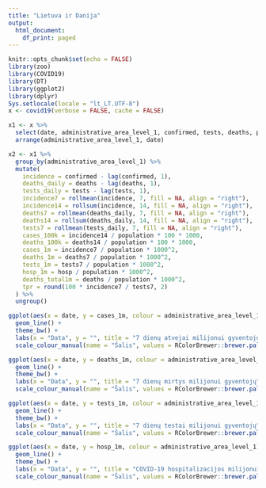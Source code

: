 ```yaml
---
title: "Lietuva ir Danija"
output:
  html_document:
    df_print: paged
---
```



```r
knitr::opts_chunk$set(echo = FALSE)
library(zoo)
library(COVID19)
library(DT)
library(ggplot2)
library(dplyr)
Sys.setlocale(locale = "lt_LT.UTF-8")
x <- covid19(verbose = FALSE, cache = FALSE)
```

```r
x1 <- x %>%
  select(date, administrative_area_level_1, confirmed, tests, deaths, population, hosp) %>%
  arrange(administrative_area_level_1, date)

x2 <- x1 %>%
  group_by(administrative_area_level_1) %>%
  mutate(
    incidence = confirmed - lag(confirmed, 1),
    deaths_daily = deaths - lag(deaths, 1),
    tests_daily = tests - lag(tests, 1),
    incidence7 = rollmean(incidence, 7, fill = NA, align = "right"),
    incidence14 = rollsum(incidence, 14, fill = NA, align = "right"),
    deaths7 = rollmean(deaths_daily, 7, fill = NA, align = "right"),
    deaths14 = rollsum(deaths_daily, 14, fill = NA, align = "right"),
    tests7 = rollmean(tests_daily, 7, fill = NA, align = "right"),
    cases_100k = incidence14 / population * 100 * 1000,
    deaths_100k = deaths14 / population * 100 * 1000,
    cases_1m = incidence7 / population * 1000^2,
    deaths_1m = deaths7 / population * 1000^2,
    tests_1m = tests7 / population * 1000^2,
    hosp_1m = hosp / population * 1000^2,
    deaths_total1m = deaths / population * 1000^2,
    tpr = round(100 * incidence7 / tests7, 2)
  ) %>%
  ungroup()
```

```r
ggplot(aes(x = date, y = cases_1m, colour = administrative_area_level_1), data = x2 %>% filter(administrative_area_level_1 %in% c("Lithuania", "Denmark"), date >= "2021-02-01" & date <= "2021-04-20")) +
  geom_line() +
  theme_bw() +
  labs(x = "Data", y = "", title = "7 dienų atvejai milijonui gyventojų") +
  scale_colour_manual(name = "Šalis", values = RColorBrewer::brewer.pal(3, "Set1")[1:2])
```

```r
ggplot(aes(x = date, y = deaths_1m, colour = administrative_area_level_1), data = x2 %>% filter(administrative_area_level_1 %in% c("Lithuania", "Denmark"), date >= "2021-02-01" & date <= "2021-04-20")) +
  geom_line() +
  theme_bw() +
  labs(x = "Data", y = "", title = "7 dienų mirtys milijonui gyventojų") +
  scale_colour_manual(name = "Šalis", values = RColorBrewer::brewer.pal(3, "Set1")[1:2])
```

```r
ggplot(aes(x = date, y = tests_1m, colour = administrative_area_level_1), data = x2 %>% filter(administrative_area_level_1 %in% c("Lithuania", "Denmark"), date >= "2021-02-01" & date <= "2021-04-15")) +
  geom_line() +
  theme_bw() +
  labs(x = "Data", y = "", title = "7 dienų testai milijonui gyventojų") +
  scale_colour_manual(name = "Šalis", values = RColorBrewer::brewer.pal(3, "Set1")[1:2])
```

```r
ggplot(aes(x = date, y = hosp_1m, colour = administrative_area_level_1), data = x2 %>% filter(administrative_area_level_1 %in% c("Lithuania", "Denmark"), date >= "2021-02-01" & date <= "2021-04-15")) +
  geom_line() +
  theme_bw() +
  labs(x = "Data", y = "", title = "COVID-19 hospitalizacijos milijonui gyventojų") +
  scale_colour_manual(name = "Šalis", values = RColorBrewer::brewer.pal(3, "Set1")[1:2])
```
